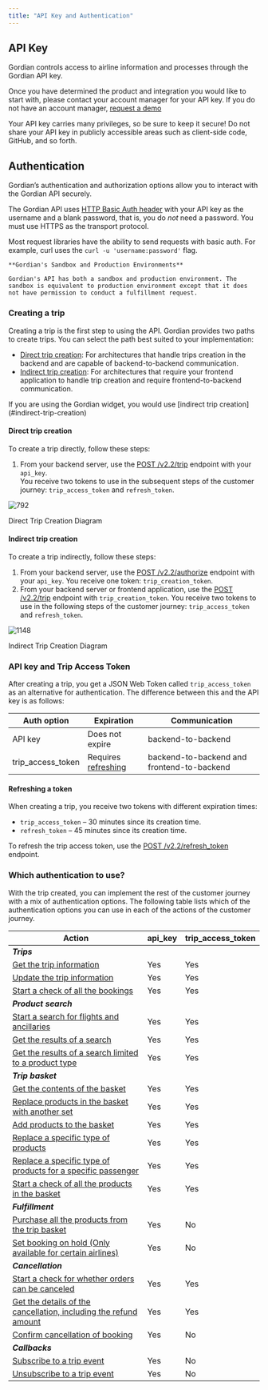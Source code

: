 ```yaml
---
title: "API Key and Authentication"
---
```


## API Key

Gordian controls access to airline information and processes through the Gordian API key. 

Once you have determined the product and integration you would like to start with, please contact your account manager for your API key. If you do not have an account manager, [request a demo](https://www.gordiansoftware.com/) 

<Note>
    Your API key carries many privileges, so be sure to keep it secure! Do not share your API key in publicly accessible areas such as client-side code, GitHub, and so forth.
</Note>

## Authentication

Gordian’s authentication and authorization options allow you to interact with the Gordian API securely. 

The Gordian API uses [HTTP Basic Auth header](https://en.wikipedia.org/wiki/Basic%5Faccess%5Fauthentication#Client%5Fside) with your API key as the username and a blank password, that is, you do _not_ need a password. You must use HTTPS as the transport protocol.

Most request libraries have the ability to send requests with basic auth. For example, curl uses the `curl -u 'username:password'` flag.

<Note>

    **Gordian's Sandbox and Production Environments**

    Gordian's API has both a sandbox and production environment. The sandbox is equivalent to production environment except that it does not have permission to conduct a fulfillment request.
</Note>

### Creating a trip

Creating a trip is the first step to using the API. Gordian provides two paths to create trips. You can select the path best suited to your implementation:

* [Direct trip creation](#direct-trip-creation): For architectures that handle trips creation in the backend and are capable of backend-to-backend communication.
* [Indirect trip creation](#indirect-trip-creation): For architectures that require your frontend application to handle trip creation and require frontend-to-backend communication.

<Note>
    If you are using the Gordian widget, you would use [indirect trip creation](#indirect-trip-creation)
</Note>

#### Direct trip creation

To create a trip directly, follow these steps:

1. From your backend server, use the [POST /v2.2/trip](/reference.html#operation/create%5Ftrip) endpoint with your `api_key`.  
You receive two tokens to use in the subsequent steps of the customer journey: `trip_access_token` and `refresh_token`.

![792](/images/ee2b727-direct-trip-creation.png "direct-trip-creation.png")

Direct Trip Creation Diagram

#### Indirect trip creation

To create a trip indirectly, follow these steps:

1. From your backend server, use the [POST /v2.2/authorize](/reference/authorizeClient) endpoint with your `api_key`. You receive one token: `trip_creation_token`.
2. From your backend server or frontend application, use the [POST /v2.2/trip](/reference/create%5Ftrip) endpoint with `trip_creation_token`. You receive two tokens to use in the following steps of the customer journey: `trip_access_token` and `refresh_token`.

![1148](/images/7bb56f3-indirect-trip-creation.png "indirect-trip-creation.png")

Indirect Trip Creation Diagram

### API key and Trip Access Token

After creating a trip, you get a JSON Web Token called `trip_access_token` as an alternative for authentication. The difference between this and the API key is as follows:

| Auth option         | Expiration                                 | Communication                              |
| ------------------- | ------------------------------------------ | ------------------------------------------ |
| API key             | Does not expire                            | backend-to-backend                         |
| trip\_access\_token | Requires [refreshing](#refreshing-a-token) | backend-to-backend and frontend-to-backend |

#### Refreshing a token

When creating a trip, you receive two tokens with different expiration times:

* `trip_access_token` – 30 minutes since its creation time.
* `refresh_token` – 45 minutes since its creation time.

To refresh the trip access token, use the [POST /v2.2/refresh\_token](/api-reference/refresh%5Ftrip%5Faccess%5Ftoken) endpoint.

### Which authentication to use?

With the trip created, you can implement the rest of the customer journey with a mix of authentication options. The following table lists which of the authentication options you can use in each of the actions of the customer journey.

| **Action**                                                                                                                    | api\_key | trip\_access\_token |
| ----------------------------------------------------------------------------------------------------------------------------- | -------- | ------------------- |
| **_Trips_**                                                                                                                   |          |                     |
| [Get the trip information](/reference/get%5Ftrip)                                                                             | Yes      | Yes                 |
| [Update the trip information ](/reference/update%5Ftrip)                                                                      | Yes      | Yes                 |
| [Start a check of all the bookings](/reference/start%5Fbasket%5Fcheck)                                                        | Yes      | Yes                 |
| **_Product search_**                                                                                                          |          |                     |
| [Start a search for flights and ancillaries](/reference/create%5Fsearch)                                                      | Yes      | Yes                 |
| [Get the results of a search](/reference/search)                                                                              | Yes      | Yes                 |
| [Get the results of a search limited to a product type](/reference/getavailability)                                           | Yes      | Yes                 |
| **_Trip basket_**                                                                                                             |          |                     |
| [Get the contents of the basket](/reference/get%5Fbasket)                                                                     | Yes      | Yes                 |
| [Replace products in the basket with another set](/reference/update%5Fbasket)                                                 | Yes      | Yes                 |
| [Add products to the basket](/reference/add%5Fto%5Fbasket)                                                                    | Yes      | Yes                 |
| [Replace a specific type of products](/reference/update%5Fbasket%5Ffor%5Fproduct%5Ftype)                                      | Yes      | Yes                 |
| [Replace a specific type of products for a specific passenger](/reference/update%5Fbasket%5Ffor%5Fproduct%5Ftype%5Fpassenger) | Yes      | Yes                 |
| [Start a check of all the products in the basket](/reference/start%5Fbasket%5Fcheck)                                          | Yes      | Yes                 |
| **_Fulfillment_**                                                                                                             |          |                     |
| [Purchase all the products from the trip basket](/reference/fulfill)                                                          | Yes      | No                  |
| [Set booking on hold (Only available for certain airlines)](/reference/hold)                                                  | Yes      | No                  |
| **_Cancellation_**                                                                                                            |          |                     |
| [Start a check for whether orders can be canceled](/reference/start%5Fcancellation%5Fcheck)                                   | Yes      | Yes                 |
| [Get the details of the cancellation, including the refund amount](/reference/get%5Fcancellation%5Famount)                    | Yes      | Yes                 |
| [Confirm cancellation of booking](/reference/cancel)                                                                          | Yes      | No                  |
| **_Callbacks_**                                                                                                               |          |                     |
| [Subscribe to a trip event](/reference/subscribe)                                                                             | Yes      | No                  |
| [Unsubscribe to a trip event](/reference/unsubscribeoperation)                                                                | Yes      | No                  |
